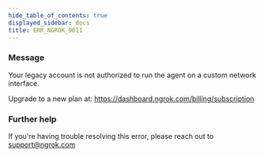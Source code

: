 ```yaml
---
hide_table_of_contents: true
displayed_sidebar: docs
title: ERR_NGROK_9011
---
```


### Message

Your legacy account is not authorized to run the agent on a custom network interface.

Upgrade to a new plan at: https://dashboard.ngrok.com/billing/subscription

### Further help

If you're having trouble resolving this error, please reach out to [support@ngrok.com](mailto:support@ngrok.com?subject=Help%20with%20ERR_NGROK_9011)
